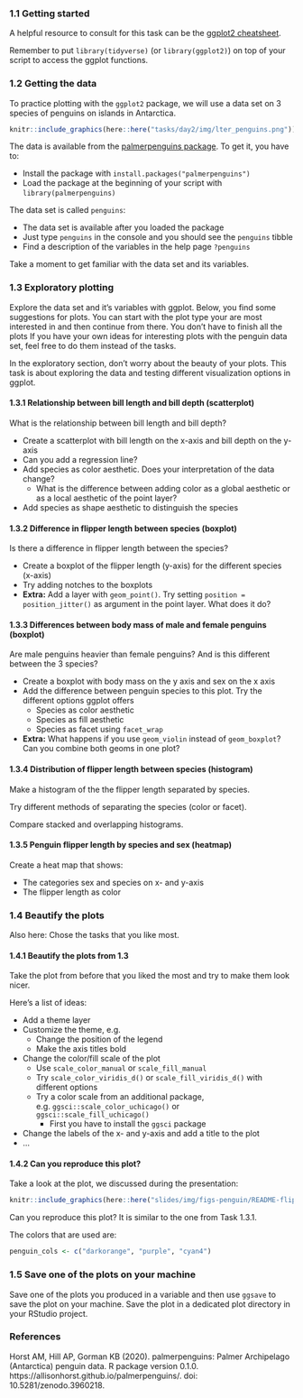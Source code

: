 ### 1.1 Getting started

A helpful resource to consult for this task can be the [ggplot2 cheatsheet](https://raw.githubusercontent.com/rstudio/cheatsheets/master/data-visualization-2.1.pdf).

Remember to put `library(tidyverse)` (or `library(ggplot2)`) on top of your script to access the ggplot functions.

### 1.2 Getting the data

To practice plotting with the `ggplot2` package, we will use a data set on 3 species of penguins on islands in Antarctica.

```r
knitr::include_graphics(here::here("tasks/day2/img/lter_penguins.png"))
```

The data is available from the [palmerpenguins package](https://allisonhorst.github.io/palmerpenguins/). To get it, you have to:

- Install the package with `install.packages("palmerpenguins")`
- Load the package at the beginning of your script with `library(palmerpenguins)`

The data set is called `penguins`:

- The data set is available after you loaded the package
- Just type `penguins` in the console and you should see the `penguins` tibble
- Find a description of the variables in the help page `?penguins`

Take a moment to get familiar with the data set and its variables.

### 1.3 Exploratory plotting

Explore the data set and it's variables with ggplot. 
Below, you find some suggestions for plots. 
You can start with the plot type your are most interested in and then continue from there.
You don't have to finish all the plots
If you have your own ideas for interesting plots with the penguin data set, 
feel free to do them instead of the tasks. 

In the exploratory section, don't worry about the beauty of your plots. 
This task is about exploring the data and testing different visualization options in ggplot. 

#### 1.3.1 Relationship between bill length and bill depth (scatterplot)

What is the relationship between bill length and bill depth?

- Create a scatterplot with bill length on the x-axis and bill depth on the y-axis
- Can you add a regression line?
- Add species as color aesthetic. Does your interpretation of the data change?
  - What is the difference between adding color as a global aesthetic or as a local aesthetic of the point layer?
- Add species as shape aesthetic to distinguish the species
    
#### 1.3.2 Difference in flipper length between species (boxplot)

Is there a difference in flipper length between the species?

- Create a boxplot of the flipper length (y-axis) for the different species (x-axis)
- Try adding notches to the boxplots
- **Extra:** Add a layer with `geom_point()`. 
Try setting `position = position_jitter()` as argument in the point layer. What does it do?

#### 1.3.3 Differences between body mass of male and female penguins (boxplot)

Are male penguins heavier than female penguins? And is this different between the 3 species?

- Create a boxplot with body mass on the y axis and sex on the x axis
- Add the difference between penguin species to this plot. Try the different options ggplot offers
  - Species as color aesthetic
  - Species as fill aesthetic
  - Species as facet using `facet_wrap`
- **Extra:** What happens if you use `geom_violin` instead of `geom_boxplot`? Can you combine both geoms in one plot?

#### 1.3.4 Distribution of flipper length between species (histogram)

Make a histogram of the the flipper length separated by species.

Try different methods of separating the species (color or facet).

Compare stacked and overlapping histograms.

#### 1.3.5 Penguin flipper length by species and sex (heatmap)

Create a heat map that shows:

- The categories sex and species on x- and y-axis
- The flipper length as color

### 1.4 Beautify the plots

Also here: Chose the tasks that you like most.

#### 1.4.1 Beautify the plots from 1.3

Take the plot from before that you liked the most and try to make them look nicer.

Here's a list of ideas:

- Add a theme layer
- Customize the theme, e.g.
  - Change the position of the legend
  - Make the axis titles bold
- Change the color/fill scale of the plot
  - Use `scale_color_manual` or `scale_fill_manual`
  - Try `scale_color_viridis_d()` or `scale_fill_viridis_d()` with different options
  - Try a color scale from an additional package, e.g. `ggsci::scale_color_uchicago()` or  `ggsci::scale_fill_uchicago()`
    - First you have to install the `ggsci` package 
- Change the labels of the x- and y-axis and add a title to the plot
- ...

#### 1.4.2 Can you reproduce this plot?

Take a look at the plot, we discussed during the presentation:

```r
knitr::include_graphics(here::here("slides/img/figs-penguin/README-flipper-bill-1.png"))
```


Can you reproduce this plot? It is similar to the one from Task 1.3.1.

The colors that are used are:

```r
penguin_cols <- c("darkorange", "purple", "cyan4")
```

### 1.5 Save one of the plots on your machine

Save one of the plots you produced in a variable and then use `ggsave` to save the plot on your machine.
Save the plot in a dedicated plot directory in your RStudio project. 

### References

Horst AM, Hill AP, Gorman KB (2020). palmerpenguins: Palmer Archipelago (Antarctica) penguin data. R package version 0.1.0.
https://allisonhorst.github.io/palmerpenguins/. doi: 10.5281/zenodo.3960218.

